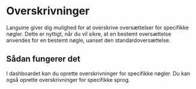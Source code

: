 # Overskrivninger

Languine giver dig mulighed for at overskrive oversættelser for specifikke nøgler. Dette er nyttigt, når du vil sikre, at en bestemt oversættelse anvendes for en bestemt nøgle, uanset den standardoversættelse.

## Sådan fungerer det

I dashboardet kan du oprette overskrivninger for specifikke nøgler. Du kan også oprette overskrivninger for specifikke sprog.
